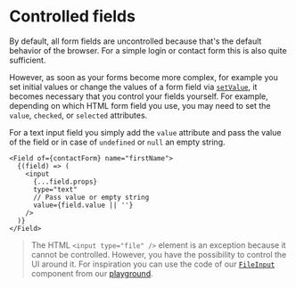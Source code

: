
<Title>Controlled fields | Modular Forms</Title>
<Meta
  name="description"
  content="As your forms become more complex, it becomes necessary to control your fields yourself by adding the value, checked or selected attributes."
/>

# Controlled fields

By default, all form fields are uncontrolled because that's the default behavior of the browser. For a simple login or contact form this is also quite sufficient.

However, as soon as your forms become more complex, for example you set initial values or change the values of a form field via <A href="/api/setvalue">`setValue`</A>, it becomes necessary that you control your fields yourself. For example, depending on which HTML form field you use, you may need to set the `value`, `checked`, or `selected` attributes.

For a text input field you simply add the `value` attribute and pass the value of the field or in case of `undefined` or `null` an empty string.

```tsx
<Field of={contactForm} name="firstName">
  {(field) => (
    <input
      {...field.props}
      type="text"
      // Pass value or empty string
      value={field.value || ''}
    />
  )}
</Field>
```

> The HTML `<input type="file" />` element is an exception because it cannot be controlled. However, you have the possibility to control the UI around it. For inspiration you can use the code of our <a href="https://github.com/fabian-hiller/modular-forms/blob/main/packages/website/src/components/FileInput.tsx" target="_blank" rel="noreferrer">`FileInput`</a> component from our <A href="/playground/special">playground</A>.

